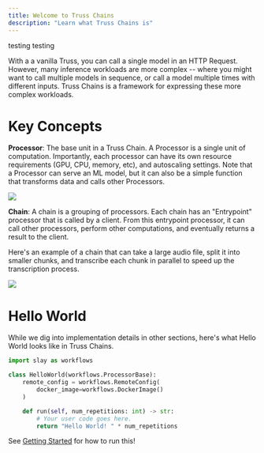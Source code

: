 ```yaml
---
title: Welcome to Truss Chains
description: "Learn what Truss Chains is"
---
```


testing testing

With a a vanilla Truss, you can call a single model in an HTTP Request. However,
many inference workloads are more complex -- where you might want to call multiple models
in sequence, or call a model multiple times with different inputs. Truss Chains is a framework
for expressing these more complex workloads.

# Key Concepts

**Processor**: The base unit in a Truss Chain. A Processor is a single unit of computation. Importantly, each processor can have
its own resource requirements (GPU, CPU, memory, etc), and autoscaling settings. Note that a Processor can serve an ML model,
but it can also be a simple function that transforms data and calls other Processors.

<img src="/images/single-processor.png" />

**Chain**: A chain is a grouping of processors. Each chain has an "Entrypoint" processor that is called by a client. From this
entrypoint processor, it can call other processors, perform other computations, and eventually returns a result to the client.

Here's an example of a chain that can take a large audio file, split it into smaller chunks, and transcribe each chunk in parallel to
speed up the transcription process.

<img src="/images/audio-transcription-workflow.png" />

# Hello World

While we dig into implementation details in other sections, here's what Hello World looks like in Truss Chains.

```python
import slay as workflows

class HelloWorld(workflows.ProcessorBase):
    remote_config = workflows.RemoteConfig(
        docker_image=workflows.DockerImage()
    )

    def run(self, num_repetitions: int) -> str:
        # Your user code goes here.
        return "Hello World! " * num_repetitions
```

See [Getting Started](/chains/getting-started) for how to run this!
